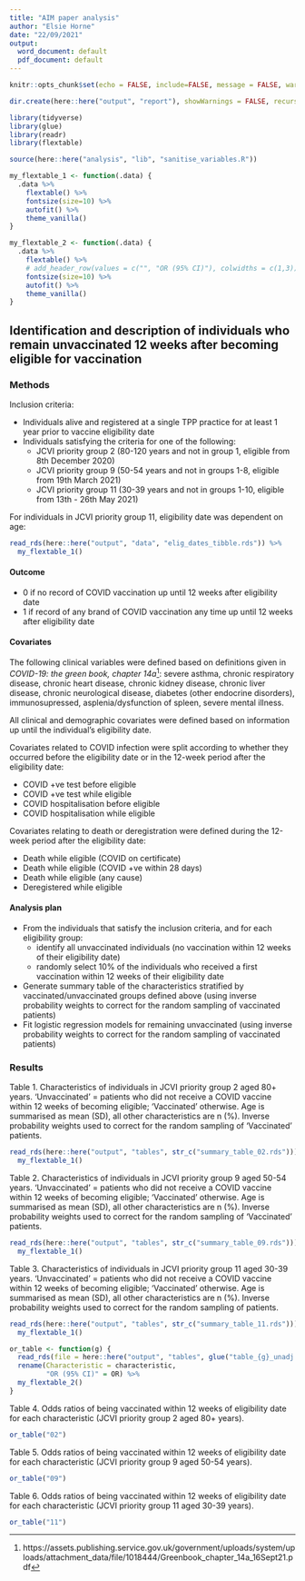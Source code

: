 ```yaml
---
title: "AIM paper analysis"
author: "Elsie Horne"
date: "22/09/2021"
output:
  word_document: default
  pdf_document: default
---
```


```r
knitr::opts_chunk$set(echo = FALSE, include=FALSE, message = FALSE, warning = FALSE)
```

```r
dir.create(here::here("output", "report"), showWarnings = FALSE, recursive=TRUE)
```

```r
library(tidyverse)
library(glue)
library(readr)
library(flextable)
```

```r
source(here::here("analysis", "lib", "sanitise_variables.R"))
```

```r
my_flextable_1 <- function(.data) {
  .data %>%
    flextable() %>%
    fontsize(size=10) %>%
    autofit() %>%
    theme_vanilla()
}

my_flextable_2 <- function(.data) {
  .data %>%
    flextable() %>%
    # add_header_row(values = c("", "OR (95% CI)"), colwidths = c(1,3)) %>%
    fontsize(size=10) %>%
    autofit() %>%
    theme_vanilla()
}
```


## Identification and description of individuals who remain unvaccinated 12 weeks after becoming eligible for vaccination 

### Methods

Inclusion criteria:

- Individuals alive and registered at a single TPP practice for at least 1 year prior to vaccine eligibility date
- Individuals satisfying the criteria for one of the following:
    - JCVI priority group 2 (80-120 years and not in group 1, eligible from 8th December 2020)
    - JCVI priority group 9 (50-54 years and not in groups 1-8, eligible from 19th March 2021)
    - JCVI priority group 11 (30-39 years and not in groups 1-10, eligible from 13th - 26th May 2021)

For individuals in JCVI priority group 11, eligibility date was dependent on age:
```r
read_rds(here::here("output", "data", "elig_dates_tibble.rds")) %>%
  my_flextable_1()
```

#### Outcome

- 0 if no record of COVID vaccination up until 12 weeks after eligibility date
- 1 if record of any brand of COVID vaccination any time up until 12 weeks after eligibility date

#### Covariates

The following clinical variables were defined based on definitions given in _COVID-19: the green book, chapter 14a_^[https://assets.publishing.service.gov.uk/government/uploads/system/uploads/attachment_data/file/1018444/Greenbook_chapter_14a_16Sept21.pdf]: severe asthma, chronic respiratory disease, chronic heart disease, chronic kidney disease, chronic liver disease, chronic neurological disease, diabetes (other endocrine disorders), immunosupressed, asplenia/dysfunction of spleen, severe mental illness.

All clinical and demographic covariates were defined based on information up until the individual's eligibility date.

Covariates related to COVID infection were split according to whether they occurred before the eligibility date or in the 12-week period after the eligibility date:

- COVID +ve test before eligible
- COVID +ve test while eligible
- COVID hospitalisation before eligible
- COVID hospitalisation while eligible

Covariates relating to death or deregistration were defined during the 12-week period after the eligibility date:

- Death while eligible (COVID on certificate)
- Death while eligible (COVID +ve within 28 days)
- Death while eligible (any cause)
- Deregistered while eligible

#### Analysis plan

- From the individuals that satisfy the inclusion criteria, and for each eligibility group:
    - identify all unvaccinated individuals (no vaccination within 12 weeks of their eligibility date) 
    - randomly select 10% of the individuals who received a first vaccination within 12 weeks of their eligibility date
- Generate summary table of the characteristics stratified by vaccinated/unvaccinated groups defined above (using inverse probability weights to correct for the random sampling of vaccinated patients)
- Fit logistic regression models for remaining unvaccinated (using inverse probability weights to correct for the random sampling of vaccinated patients) 

### Results

Table 1. Characteristics of individuals in JCVI priority group 2 aged 80+ years. 'Unvaccinated' = patients who did not receive a COVID vaccine within 12 weeks of becoming eligible; 'Vaccinated' otherwise. Age is summarised as mean (SD), all other characteristics are n (%). Inverse probability weights used to correct for the random sampling of 'Vaccinated' patients.
```r
read_rds(here::here("output", "tables", str_c("summary_table_02.rds"))) %>%
  my_flextable_1()
```
<!-- \pagebreak -->
Table 2. Characteristics of individuals in JCVI priority group 9 aged 50-54 years. 'Unvaccinated' = patients who did not receive a COVID vaccine within 12 weeks of becoming eligible; 'Vaccinated' otherwise. Age is summarised as mean (SD), all other characteristics are n (%). Inverse probability weights used to correct for the random sampling of 'Vaccinated' patients.
```r
read_rds(here::here("output", "tables", str_c("summary_table_09.rds"))) %>%
  my_flextable_1()
```
<!-- \pagebreak -->
Table 3. Characteristics of individuals in JCVI priority group 11 aged 30-39 years. 'Unvaccinated' = patients who did not receive a COVID vaccine within 12 weeks of becoming eligible; 'Vaccinated' otherwise. Age is summarised as mean (SD), all other characteristics are n (%). Inverse probability weights used to correct for the random sampling of patients.
```r
read_rds(here::here("output", "tables", str_c("summary_table_11.rds"))) %>%
  my_flextable_1()
```

```r
or_table <- function(g) {
  read_rds(file = here::here("output", "tables", glue("table_{g}_unadj.rds"))) %>%
  rename(Characteristic = characteristic,
         "OR (95% CI)" = OR) %>%
  my_flextable_2()
}
```


\pagebreak
Table 4. Odds ratios of being vaccinated within 12 weeks of eligibility date for each characteristic (JCVI priority group 2 aged 80+ years).
```r
or_table("02")
```

\pagebreak
Table 5. Odds ratios of being vaccinated within 12 weeks of eligibility date for each characteristic (JCVI priority group 9 aged 50-54 years). 
```r
or_table("09")
```

\pagebreak
Table 6. Odds ratios of being vaccinated within 12 weeks of eligibility date for each characteristic (JCVI priority group 11 aged 30-39 years).
```r
or_table("11")
```


